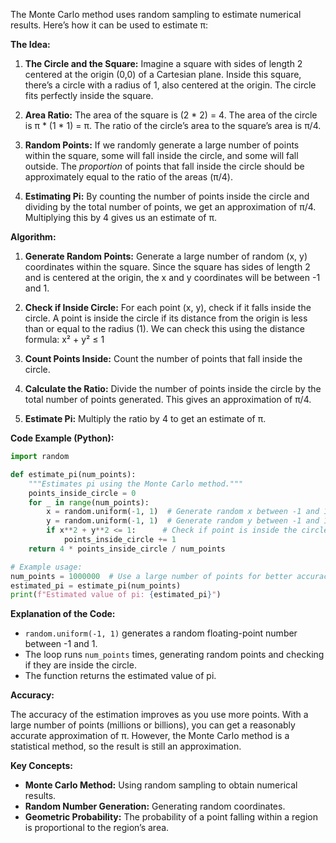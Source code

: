 The Monte Carlo method uses random sampling to estimate numerical results. Here's how it can be used to estimate π:

**The Idea:**

1. **The Circle and the Square:** Imagine a square with sides of length 2 centered at the origin (0,0) of a Cartesian plane. Inside this square, there's a circle with a radius of 1, also centered at the origin.  The circle fits perfectly inside the square.

2. **Area Ratio:** The area of the square is (2 * 2) = 4. The area of the circle is π * (1 * 1) = π.  The ratio of the circle's area to the square's area is π/4.

3. **Random Points:**  If we randomly generate a large number of points within the square, some will fall inside the circle, and some will fall outside.  The *proportion* of points that fall inside the circle should be approximately equal to the ratio of the areas (π/4).

4. **Estimating Pi:** By counting the number of points inside the circle and dividing by the total number of points, we get an approximation of π/4. Multiplying this by 4 gives us an estimate of π.

**Algorithm:**

1. **Generate Random Points:** Generate a large number of random (x, y) coordinates within the square. Since the square has sides of length 2 and is centered at the origin, the x and y coordinates will be between -1 and 1.

2. **Check if Inside Circle:** For each point (x, y), check if it falls inside the circle. A point is inside the circle if its distance from the origin is less than or equal to the radius (1).  We can check this using the distance formula:  x² + y² ≤ 1

3. **Count Points Inside:** Count the number of points that fall inside the circle.

4. **Calculate the Ratio:** Divide the number of points inside the circle by the total number of points generated. This gives an approximation of π/4.

5. **Estimate Pi:** Multiply the ratio by 4 to get an estimate of π.

**Code Example (Python):**

```python
import random

def estimate_pi(num_points):
    """Estimates pi using the Monte Carlo method."""
    points_inside_circle = 0
    for _ in range(num_points):
        x = random.uniform(-1, 1)  # Generate random x between -1 and 1
        y = random.uniform(-1, 1)  # Generate random y between -1 and 1
        if x**2 + y**2 <= 1:      # Check if point is inside the circle
            points_inside_circle += 1
    return 4 * points_inside_circle / num_points

# Example usage:
num_points = 1000000  # Use a large number of points for better accuracy
estimated_pi = estimate_pi(num_points)
print(f"Estimated value of pi: {estimated_pi}")
```

**Explanation of the Code:**

* `random.uniform(-1, 1)` generates a random floating-point number between -1 and 1.
* The loop runs `num_points` times, generating random points and checking if they are inside the circle.
* The function returns the estimated value of pi.

**Accuracy:**

The accuracy of the estimation improves as you use more points.  With a large number of points (millions or billions), you can get a reasonably accurate approximation of π.  However, the Monte Carlo method is a statistical method, so the result is still an approximation.

**Key Concepts:**

* **Monte Carlo Method:** Using random sampling to obtain numerical results.
* **Random Number Generation:** Generating random coordinates.
* **Geometric Probability:** The probability of a point falling within a region is proportional to the region's area.
